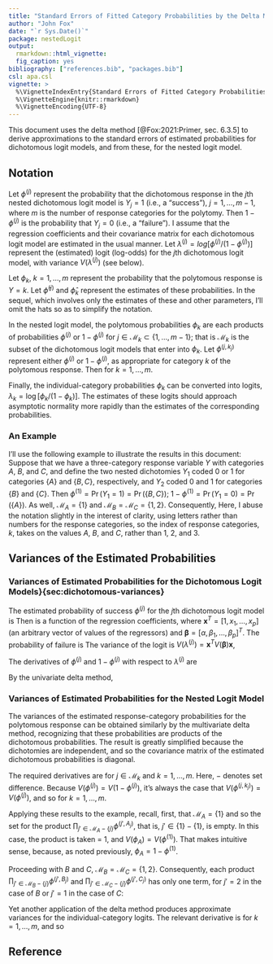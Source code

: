 ```yaml
---
title: "Standard Errors of Fitted Category Probabilities by the Delta Method for the Nested Logit Model"
author: "John Fox"
date: "`r Sys.Date()`"
package: nestedLogit
output:
  rmarkdown::html_vignette:
  fig_caption: yes
bibliography: ["references.bib", "packages.bib"]
csl: apa.csl
vignette: >
  %\VignetteIndexEntry{Standard Errors of Fitted Category Probabilities by the Delta Method for the Nested Logit Model}
  %\VignetteEngine{knitr::rmarkdown}
  %\VignetteEncoding{UTF-8}
---
```


<!-- \usepackage{amsmath} -->

This document uses the delta method [@Fox:2021:Primer, sec. 6.3.5] to derive approximations to the standard errors of estimated probabilities for dichotomous logit models, and from these, for the nested logit model.

## Notation

Let $\phi^{(j)}$ represent the probability that the dichotomous response in the $j$th nested dichotomous logit model is $Y_j = 1$ (i.e., a "success"),  $j = 1, \ldots, m - 1$, where $m$ is the number of response categories for the polytomy. Then $1 - \phi^{(j)}$ is the probability that $Y_j  = 0$ (i.e., a "failure"). I assume that the regression coefficients and their covariance matrix for each dichotomous logit model are estimated in the usual manner. Let $\lambda^{(j)} = log[\phi^{(j)}/(1 - \phi^{(j)})]$ represent the (estimated) logit (log-odds) for the $j$th dichotomous logit model, with variance $V(\lambda^{(j)})$ (see below).


Let $\phi_k$, $k = 1, \ldots, m$ represent the probability that the polytomous response is $Y = k$. Let $\widehat{\phi}^{(j)}$ and $\widehat{\phi}_k$ represent the estimates of these probabilities. In the sequel, which involves only the estimates of these and other parameters,  I'll omit the hats so as to simplify the notation.

In the nested logit model, the polytomous probabilities $\phi_k$ are each products of probabilities  $\phi^{(j)}$ or $1 - \phi^{(j)}$ for $j \in \mathcal{M}_k \subset \left\{ 1, \ldots, m - 1 \right\}$; that is $\mathcal{M}_k$ is the subset of the dichotomous logit models that enter into $\phi_k$. Let $\phi^{(j, k_j)}$ represent either $\phi^{(j)}$ or $1 - \phi^{(j)}$, as appropriate for category $k$ of the polytomous response. Then
\begin{equation*}
 \phi_k = \prod_{j \in \mathcal{M}_k} \phi^{(j,k_j)}
\end{equation*}
for $k = 1, \ldots, m$.

Finally, the individual-category probabilities $\phi_k$ can be converted into logits, $\lambda_k = \log[\phi_k/(1 - \phi_k)]$. The estimates of these logits should approach asymptotic normality more rapidly than the estimates of the corresponding probabilities.

### An Example

I'll use the following example to illustrate the results in this document: Suppose that we have a three-category response variable $Y$ with categories $A$, $B$, and $C$, and define the two nested dichotomies $Y_1$ coded 0 or 1 for categories $\{A\}$ and $\{B, C\}$, respectively, and $Y_2$ coded 0 and 1 for categories $\{B\}$ and $\{C\}$. Then $\phi^{(1)} = \Pr(Y_1 = 1) = \Pr(\{B, C\})$; $1 - \phi^{(1)} = \Pr(Y_1 = 0) = \Pr(\{A\})$. As well, $\mathcal{M}_A = \{1\}$ and $\mathcal{M}_B = \mathcal{M}_C = \{1, 2\}$. Consequently,
\begin{align*}
	\phi_A &= \phi^{(1, A_1)} = 1 - \phi^{(1)}\\
	\phi_B &= \phi^{(1, B_1)}\phi^{(2, B_2)} = \phi^{(1)}(1 - \phi^{(2)}) \\
	\phi_C &= \phi^{(1, C_1)}\phi^{(2, C_2)} = \phi^{(1)}\phi^{(2)}
\end{align*}
Here, I abuse the notation slightly in the interest of clarity, using letters rather than numbers for the response categories, so the index of response categories, $k$, takes on the values $A$, $B$, and $C$, rather than 1, 2, and 3.

## Variances of the Estimated Probabilities

### Variances of Estimated Probabilities for the Dichotomous Logit Models}{sec:dichotomous-variances}

The estimated probability of success $\phi^{(j)}$ for the $j$th dichotomous logit model is
\begin{equation*}
 \phi^{(j)} = \frac{1}{1 + e^{-\lambda^{(j)}}}
\end{equation*}
Then
\begin{align*}
	\lambda^{(j)} &= \alpha^{(j)} + \beta_1^{(j)} x_1 + \cdots + \beta_p^{(j)} x_p \\
	&= \mathbf{x}^T \boldsymbol{\beta}
\end{align*}
is a function of the regression coefficients, where $\mathbf{x}^T = [1, x_1, \ldots, x_p]$ (an arbitrary vector of values of the regressors) and $\boldsymbol{\beta} = [\alpha, \beta_1, \ldots, \beta_p]^T$. The probability of failure is
\begin{equation*}
 1 - \phi^{(j)} = \frac{1}{1 + e^{\lambda^{(j)}}}
\end{equation*}
The variance of the logit is $V(\lambda^{(j)}) = \mathbf{x}^T V(\boldsymbol{\beta}) \mathbf{x}$,


The derivatives of $\phi^{(j)}$ and $1 - \phi^{(j)}$ with respect to $\lambda^{(j)}$ are
\begin{align*}
 \frac{d\phi^{(j)}}{d\lambda^{(j)}} &= \frac{e^{-\lambda^{(j)}}}{\left( 1 + e^{-\lambda^{(j)}} \right)^2} \\
 \frac{d \left(1 - \phi^{(j)} \right)}{d\lambda^{(j)}} &= - \frac{e^{\lambda^{(j)}}}{\left( 1 + e^{\lambda^{(j)}} \right)^2}
\end{align*}

By the univariate delta method,
\begin{align*}
 V(\phi^{(j)}) &\approx \left( \frac{d\phi^{(j)}}{d\lambda^{(j)}} \right)^2 V(\lambda^{(j)}) \\
 &= \left[ \frac{e^{-\lambda^{(j)}}}{\left( 1 + e^{-\lambda^{(j)}} \right)^2} \right]^2 V(\lambda^{(j)})\\
 V(1 - \phi^{(j)}) &\approx \left[ \frac{d \left(1 - \phi^{(j)} \right)}{d\lambda^{(j)}} \right]^2 V(\lambda^{(j)}) \\
 &= \left[ \frac{e^{\lambda^{(j)}}}{\left( 1 + e^{\lambda^{(j)}} \right)^2}\right]^2 V(\lambda^{(j)}) \\
 &= V(\phi^{(j)})
\end{align*}

### Variances of Estimated Probabilities for the Nested Logit Model

The variances of the estimated response-category probabilities for the polytomous response can be obtained similarly by the multivariate delta method, recognizing that these probabilities are products of the dichotomous probabilities. The result is greatly simplified because the dichotomies are independent, and so the covariance matrix of the estimated dichotomous probabilities is diagonal.

The required derivatives are
\begin{equation*}
 \frac{\partial \phi_k}{\partial \phi^{(j, k_j)} } = \prod_{j' \in \mathcal{M}_k, j' - \{j\}} \phi^{(j', k_j)}
\end{equation*}
for $j \in \mathcal{M}_k$ and $k = 1, \ldots, m$. Here, $-$ denotes set difference. Because $V(\phi^{(j)}) =  V(1 - \phi^{(j)})$, it's always the case that $V(\phi^{(j, k_j)}) =  V(\phi^{(j)})$, and so
\begin{align*}
 V(\phi_k) &\approx \sum_{j \in \mathcal{M}_k} \left( \frac{\partial \phi_k}{\partial \phi^{(j, k_j)} }  \right)^2 V\left( \phi^{(j)} \right) \\
 &= \sum_{j \in \mathcal{M}_k} \left( \prod_{j' \in \mathcal{M} - \{j\}} \phi^{(j', k_j)} \right)^2 V\left( \phi^{(j)} \right)
\end{align*}
for $k = 1, \ldots, m$.

Applying these results to the example, recall, first, that $\mathcal{M}_A = \{1\}$ and so the set for the product $\prod_{j' \in \mathcal{M}_{A} - \{j\}} \phi^{(j', A_j)}$, that is, $j' \in \{1\}-\{1\}$, is empty. In this case, the product is taken = 1, and $V(\phi_A) = V(\phi^{(1)})$. That makes intuitive sense, because, as noted previously, $\phi_A = 1 - \phi^{(1)}$.

Proceeding with $B$ and $C$, $\mathcal{M}_B = \mathcal{M}_C = \{1, 2\}$. Consequently, each product $\prod_{j' \in \mathcal{M}_{B} - \{j\}} \phi^{(j', B_j)}$ and $\prod_{j' \in \mathcal{M}_{C} - \{j\}} \phi^{(j', C_j)}$ has only one term, for $j' = 2$ in the case of $B$ or $j' = 1$ in the case of $C$:
\begin{align*}
	V(\phi_B) &= \phi^{(2, B_2)} V(\phi^{(1)}) + \phi^{(1, B_1)}  V(\phi^{(2)}) \\
	&= (1 - \phi^{(2)}) V(\phi^{(1)}) + \phi^{(1)} V(\phi^{(2)}) \\
	V(\phi_C) &= \phi^{(2, C_2)} V(\phi^{(1)}) + \phi^{(1, C_1)}  V(\phi^{(2)}) \\
	&= \phi^{(2)} V(\phi^{(1)}) + \phi^{(1)} V(\phi^{(2)}) \\
\end{align*}

Yet another application of the delta method produces approximate variances for the individual-category logits. The relevant derivative is
\begin{equation*}
 \frac{d\lambda_k}{d\phi_k} = \frac{1}{\phi_k(1 - \phi_k)}
\end{equation*}
for $k = 1, \ldots, m$, and so
\begin{align*}
 V(\lambda_k) &\approx \left( \frac{d\lambda_k}{d\phi_k} \right)^2 V(\phi_k) \\
 &= \left[ \frac{1}{\phi_k(1 - \phi_k)} \right]^2 V(\phi_k)
\end{align*}

## Reference

